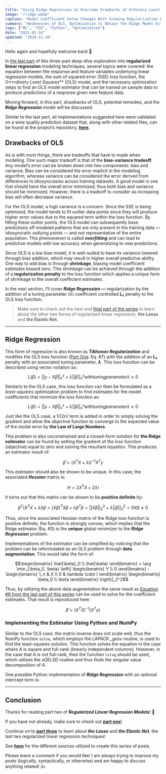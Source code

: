 ```yaml
---
title: "Using Ridge Regression to Overcome Drawbacks of Ordinary Least Squares (OLS)"
image: "/ridge.webp"
caption: "Model Coefficient Value Changes With Growing Regularization Penalty Values (Image by author)"
summary: "Weaknesses of OLS, Optimization to Obtain the Ridge Model Estimator, and an Implementation in Python Using Numpy"
tags: ["ML", "TDS", "Python", "Optimization"]
date: "2021-01-14"
updated: "2024-11-20"
---
```


Hello again and hopefully welcome back 👋

In [the last part](/blog/regularized-linear-regression-models-pt1) of this three-part deep-dive exploration into **regularized linear regression** modeling techniques, several topics were covered: the equation between the response and feature variables underlying linear regression models, the sum of squared error (SSE) loss function, the O**_rdinary Least Squares_** (OLS) model, and the necessary optimization steps to find an OLS model estimator that can be trained on sample data to produce predictions of a response given new feature data.

Moving forward, in this part, drawbacks of OLS, potential remedies, and the **_Ridge Regression_** model will be discussed.

Similar to the last part, all implementations suggested here were validated on a wine quality prediction dataset that, along with other related files, can be found at the project’s repository, [**here**](http://github.com/wyattowalsh/regularized-linear-regression-deep-dive)**.**

## Drawbacks of OLS

As is with most things, there are tradeoffs that have to made when modeling. One such major tradeoff is that of the **bias-variance tradeoff.** Any model’s error can be broken down into two components: bias and variance. Bias can be considered the error implicit in the modeling algorithm, whereas variance can be considered the error derived from differences in idiosyncrasies across training datasets. A good model is one that should have the overall error minimized, thus both bias and variance should be minimized. However, there is a tradeoff to consider as increasing bias will often decrease variance.

For the OLS model, a high variance is a concern. Since the SSE is being optimized, the model tends to fit outlier data points since they will produce higher error values due to the squared term within the loss function. By fitting these outlier points, the OLS model can subsequently base predictions off modeled patterns that are only present in the training data — idiosyncratic outlying points — and not representative of the entire population. This phenomenon is called **_overfitting_** and can lead to predictive models with low accuracy when generalizing to new predictions.

Since OLS is a low bias model, it is well-suited to have its variance lowered through bias addition, which may result in higher overall predictive ability. One way to add bias is through **shrinkage**, biasing model coefficient estimates toward zero. This shrinkage can be achieved through the addition of a **regularization penalty** to the loss function which applies a unique form of shrinkage to the overall coefficient estimates.

In the next section, I’ll cover **_Ridge Regression_ —** regularization by the addition of a tuning parameter (λ) coefficient controlled **_L₂_** penalty to the OLS loss function.

> Make sure to check out the next and [final part of the series](/blog/regularized-linear-regression-models-pt3) to learn about the other two forms of regularized linear regression, **the Lasso** and **the Elastic Net.**

---

## Ridge Regression

This form of regression is also known as **_Tikhonov Regularization_** and modifies the OLS loss function ([Part One](https://towardsdatascience.com/regularized-linear-regression-models-57bbdce90a8c): Eq. #7) with the addition of an **_L₂_** penalty with an associated tuning parameter, **_λ_**. This loss function can be described using vector notation as:

$$
L(β) = ||y - Xβ||₂² + λ||β||₂²  with tuning parameter λ ≥ 0
$$

Similarly to the OLS case, this loss function can then be formulated as a _least-squares_ optimization problem to find estimates for the model coefficients that minimize the loss function as:

$$L(β) = ||y - Xβ||₂² + λ||β||₂²  with tuning parameter λ ≥ 0$$

Just like the OLS case, a 1/(2n) term is added in order to simply solving the gradient and allow the objective function to converge to the expected value of the model error by **the Law of Large Numbers**.

This problem is also unconstrained and a closed-form solution for **the Ridge estimator** can be found by setting the gradient of the loss function (objective) equal to zero and solving the resultant equation. This produces an estimator result of:

$$\hat{\beta} = (X^TX + \lambda I)^{-1}X^Ty$$

This estimator should also be shown to be unique. In this case, the associated **_Hessian_** matrix is:

$$H = 2X^TX + 2 \lambda I$$

It turns out that this matrix can be shown to be **positive definite** by:

$$\beta^{T}(X^{T}X+\lambda I)\beta=(X\beta)^{T}X\beta+\lambda\beta^{T}\beta=||X\beta||_{2}^{2}+\lambda||\beta||_{2}^{2}>0\forall\beta\ne0$$

Thus, since the associated Hessian matrix of the Ridge loss function is positive definite, the function is strongly convex, which implies that the Ridge estimator (Eq. #3) is the **unique** global minimizer to the **_Ridge Regression_** problem.

Implementations of the estimator can be simplified by noticing that the problem can be reformulated as an OLS problem through **data augmentation**. This would take the form of:

$$\begin{bmatrix} \hat{\beta}_0 \\ \hat{\beta} \end{bmatrix} = \arg \min_{\beta_0, \beta} \left\| \begin{bmatrix} Y \\ 0 \end{bmatrix} - \begin{bmatrix} 1_n & X \\ 0 & \lambda \cdot I \end{bmatrix} \begin{bmatrix} \beta_0 \\ \beta \end{bmatrix}  \right\|_2^2$$


Thus, by utilizing the above data augmentation the same result as [Equation #9 from the last part of this series](https://towardsdatascience.com/regularized-linear-regression-models-57bbdce90a8c) can be used to solve for the coefficient estimates. That result is reproduced here:

$$\hat{\beta} = (X^TX)^{-1}(X^Ty)$$

### Implementing the Estimator Using Python and NumPy

Similar to the OLS case, the matrix inverse does not scale well, thus the NumPy function `solve`, which employs the LAPACK _\_gesv_ routine, is used to find the least-squares solution. This function solves the equation in the case where A is square and full-rank (linearly independent columns). However, in the case that A is not full-rank, then the function `lstsq` should be used, which utilizes the xGELSD routine and thus finds the singular value decomposition of A.

One possible Python implementation of **_Ridge Regression_** with an optional intercept term is:

<Gist url="https://gist.github.com/wyattowalsh/ea40197ce51b41503bfa188b4ffcecb6" />

---

## Conclusion

Thanks for reading part two of **_Regularized Linear Regression Models_**! 🙌

If you have not already, make sure to check out [**part one**!](/blog/regularized-linear-regression-models-pt1)

Continue on to [**part three**](/blog/regularized-linear-regression-models-pt3) to learn about **_the Lasso_** and **_the Elastic Net_**, the last two regularized linear regression techniques!

See [**here**](https://github.com/wyattowalsh/regularized-linear-regression-deep-dive/blob/master/SOURCES.md) for the different sources utilized to create this series of posts.

Please leave a comment if you would like! I am always trying to improve my posts (logically, syntactically, or otherwise) and am happy to discuss anything related! 👍